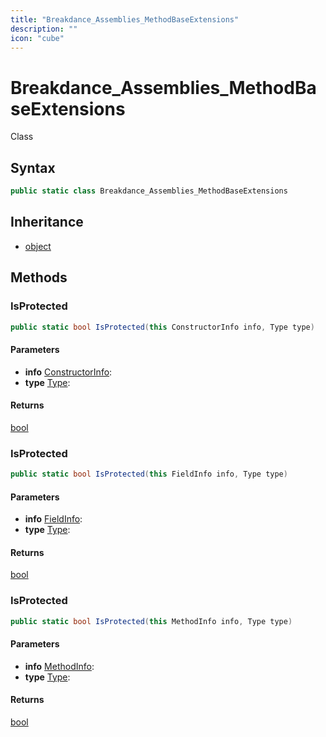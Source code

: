 ```yaml
---
title: "Breakdance_Assemblies_MethodBaseExtensions"
description: ""
icon: "cube"
---
```


# Breakdance_Assemblies_MethodBaseExtensions

<Badge variant="outline">Class</Badge>

## Syntax

```csharp
public static class Breakdance_Assemblies_MethodBaseExtensions
```

## Inheritance

- [object](https://learn.microsoft.com/dotnet/api/system.object)

## Methods

### IsProtected

```csharp
public static bool IsProtected(this ConstructorInfo info, Type type)
```

#### Parameters

- **info** [ConstructorInfo](https://learn.microsoft.com/dotnet/api/system.reflection.constructorinfo): 
- **type** [Type](https://learn.microsoft.com/dotnet/api/system.type): 

#### Returns

[bool](https://learn.microsoft.com/dotnet/api/system.boolean)

### IsProtected

```csharp
public static bool IsProtected(this FieldInfo info, Type type)
```

#### Parameters

- **info** [FieldInfo](https://learn.microsoft.com/dotnet/api/system.reflection.fieldinfo): 
- **type** [Type](https://learn.microsoft.com/dotnet/api/system.type): 

#### Returns

[bool](https://learn.microsoft.com/dotnet/api/system.boolean)

### IsProtected

```csharp
public static bool IsProtected(this MethodInfo info, Type type)
```

#### Parameters

- **info** [MethodInfo](https://learn.microsoft.com/dotnet/api/system.reflection.methodinfo): 
- **type** [Type](https://learn.microsoft.com/dotnet/api/system.type): 

#### Returns

[bool](https://learn.microsoft.com/dotnet/api/system.boolean)


